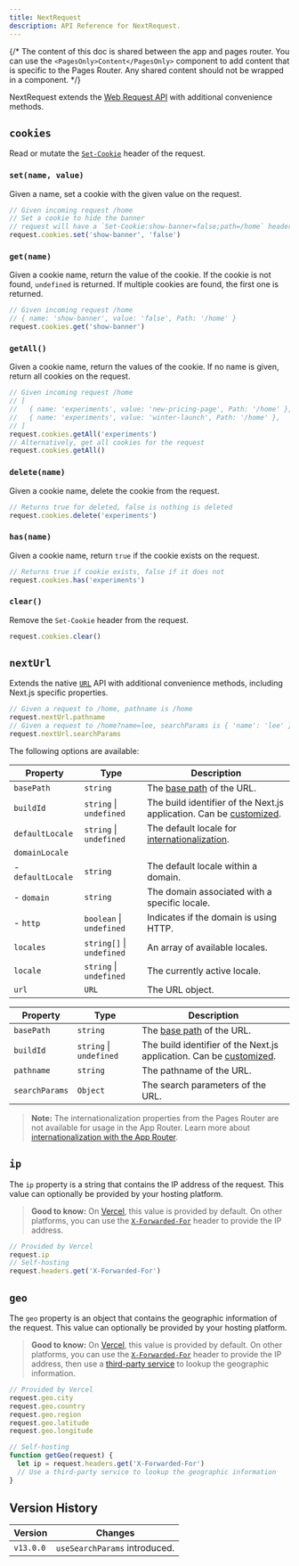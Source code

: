 ```yaml
---
title: NextRequest
description: API Reference for NextRequest.
---
```


{/* The content of this doc is shared between the app and pages router. You can use the `<PagesOnly>Content</PagesOnly>` component to add content that is specific to the Pages Router. Any shared content should not be wrapped in a component. */}

NextRequest extends the [Web Request API](https://developer.mozilla.org/docs/Web/API/Request) with additional convenience methods.

## `cookies`

Read or mutate the [`Set-Cookie`](https://developer.mozilla.org/docs/Web/HTTP/Headers/Set-Cookie) header of the request.

### `set(name, value)`

Given a name, set a cookie with the given value on the request.

```ts
// Given incoming request /home
// Set a cookie to hide the banner
// request will have a `Set-Cookie:show-banner=false;path=/home` header
request.cookies.set('show-banner', 'false')
```

### `get(name)`

Given a cookie name, return the value of the cookie. If the cookie is not found, `undefined` is returned. If multiple cookies are found, the first one is returned.

```ts
// Given incoming request /home
// { name: 'show-banner', value: 'false', Path: '/home' }
request.cookies.get('show-banner')
```

### `getAll()`

Given a cookie name, return the values of the cookie. If no name is given, return all cookies on the request.

```ts
// Given incoming request /home
// [
//   { name: 'experiments', value: 'new-pricing-page', Path: '/home' },
//   { name: 'experiments', value: 'winter-launch', Path: '/home' },
// ]
request.cookies.getAll('experiments')
// Alternatively, get all cookies for the request
request.cookies.getAll()
```

### `delete(name)`

Given a cookie name, delete the cookie from the request.

```ts
// Returns true for deleted, false is nothing is deleted
request.cookies.delete('experiments')
```

### `has(name)`

Given a cookie name, return `true` if the cookie exists on the request.

```ts
// Returns true if cookie exists, false if it does not
request.cookies.has('experiments')
```

### `clear()`

Remove the `Set-Cookie` header from the request.

```ts
request.cookies.clear()
```

## `nextUrl`

Extends the native [`URL`](https://developer.mozilla.org/docs/Web/API/URL) API with additional convenience methods, including Next.js specific properties.

```ts
// Given a request to /home, pathname is /home
request.nextUrl.pathname
// Given a request to /home?name=lee, searchParams is { 'name': 'lee' }
request.nextUrl.searchParams
```

The following options are available:

<PagesOnly>

| Property          | Type                      | Description                                                                                                                     |
| ----------------- | ------------------------- | ------------------------------------------------------------------------------------------------------------------------------- |
| `basePath`        | `string`                  | The [base path](/docs/pages/api-reference/next-config-js/basePath) of the URL.                                                  |
| `buildId`         | `string` \| `undefined`   | The build identifier of the Next.js application. Can be [customized](/docs/pages/api-reference/next-config-js/generateBuildId). |
| `defaultLocale`   | `string` \| `undefined`   | The default locale for [internationalization](/docs/pages/building-your-application/routing/internationalization).              |
| `domainLocale`    |                           |                                                                                                                                 |
| - `defaultLocale` | `string`                  | The default locale within a domain.                                                                                             |
| - `domain`        | `string`                  | The domain associated with a specific locale.                                                                                   |
| - `http`          | `boolean` \| `undefined`  | Indicates if the domain is using HTTP.                                                                                          |
| `locales`         | `string[]` \| `undefined` | An array of available locales.                                                                                                  |
| `locale`          | `string` \| `undefined`   | The currently active locale.                                                                                                    |
| `url`             | `URL`                     | The URL object.                                                                                                                 |

</PagesOnly>

<AppOnly>

| Property       | Type                    | Description                                                                                                                   |
| -------------- | ----------------------- | ----------------------------------------------------------------------------------------------------------------------------- |
| `basePath`     | `string`                | The [base path](/docs/app/api-reference/next-config-js/basePath) of the URL.                                                  |
| `buildId`      | `string` \| `undefined` | The build identifier of the Next.js application. Can be [customized](/docs/app/api-reference/next-config-js/generateBuildId). |
| `pathname`     | `string`                | The pathname of the URL.                                                                                                      |
| `searchParams` | `Object`                | The search parameters of the URL.                                                                                             |

> **Note:** The internationalization properties from the Pages Router are not available for usage in the App Router. Learn more about [internationalization with the App Router](/docs/app/building-your-application/routing/internationalization).

</AppOnly>

## `ip`

The `ip` property is a string that contains the IP address of the request. This value can optionally be provided by your hosting platform.

> **Good to know:** On [Vercel](https://vercel.com/docs/frameworks/nextjs?utm_source=next-site&utm_medium=docs&utm_campaign=next-website), this value is provided by default. On other platforms, you can use the [`X-Forwarded-For`](https://developer.mozilla.org/docs/Web/HTTP/Headers/X-Forwarded-For) header to provide the IP address.

```ts
// Provided by Vercel
request.ip
// Self-hosting
request.headers.get('X-Forwarded-For')
```

## `geo`

The `geo` property is an object that contains the geographic information of the request. This value can optionally be provided by your hosting platform.

> **Good to know:** On [Vercel](https://vercel.com/docs/frameworks/nextjs?utm_source=next-site&utm_medium=docs&utm_campaign=next-website), this value is provided by default. On other platforms, you can use the [`X-Forwarded-For`](https://developer.mozilla.org/docs/Web/HTTP/Headers/X-Forwarded-For) header to provide the IP address, then use a [third-party service](https://ip-api.com/) to lookup the geographic information.

```ts
// Provided by Vercel
request.geo.city
request.geo.country
request.geo.region
request.geo.latitude
request.geo.longitude

// Self-hosting
function getGeo(request) {
  let ip = request.headers.get('X-Forwarded-For')
  // Use a third-party service to lookup the geographic information
}
```

## Version History

| Version   | Changes                       |
| --------- | ----------------------------- |
| `v13.0.0` | `useSearchParams` introduced. |
